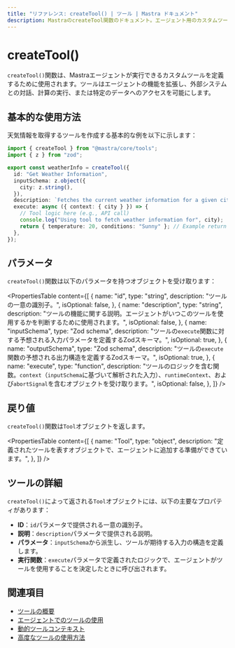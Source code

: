 ```yaml
---
title: "リファレンス: createTool() | ツール | Mastra ドキュメント"
description: MastraのcreateTool関数のドキュメント。エージェント用のカスタムツールを定義するために使用されます。
---
```


# createTool()

`createTool()`関数は、Mastraエージェントが実行できるカスタムツールを定義するために使用されます。ツールはエージェントの機能を拡張し、外部システムとの対話、計算の実行、または特定のデータへのアクセスを可能にします。

## 基本的な使用方法

天気情報を取得するツールを作成する基本的な例を以下に示します：

```typescript filename="src/mastra/tools/weatherInfo.ts" copy
import { createTool } from "@mastra/core/tools";
import { z } from "zod";

export const weatherInfo = createTool({
  id: "Get Weather Information",
  inputSchema: z.object({
    city: z.string(),
  }),
  description: `Fetches the current weather information for a given city`,
  execute: async ({ context: { city } }) => {
    // Tool logic here (e.g., API call)
    console.log("Using tool to fetch weather information for", city);
    return { temperature: 20, conditions: "Sunny" }; // Example return
  },
});
```

## パラメータ

`createTool()`関数は以下のパラメータを持つオブジェクトを受け取ります：

<PropertiesTable
  content={[
    {
      name: "id",
      type: "string",
      description: "ツールの一意の識別子。",
      isOptional: false,
    },
    {
      name: "description",
      type: "string",
      description:
        "ツールの機能に関する説明。エージェントがいつこのツールを使用するかを判断するために使用されます。",
      isOptional: false,
    },
    {
      name: "inputSchema",
      type: "Zod schema",
      description:
        "ツールの`execute`関数に対する予想される入力パラメータを定義するZodスキーマ。",
      isOptional: true,
    },
    {
      name: "outputSchema",
      type: "Zod schema",
      description:
        "ツールの`execute`関数の予想される出力構造を定義するZodスキーマ。",
      isOptional: true,
    },
    {
      name: "execute",
      type: "function",
      description:
        "ツールのロジックを含む関数。`context`（`inputSchema`に基づいて解析された入力）、`runtimeContext`、および`abortSignal`を含むオブジェクトを受け取ります。",
      isOptional: false,
    },
  ]}
/>

## 戻り値

`createTool()`関数は`Tool`オブジェクトを返します。

<PropertiesTable
  content={[
    {
      name: "Tool",
      type: "object",
      description:
        "定義されたツールを表すオブジェクトで、エージェントに追加する準備ができています。",
    },
  ]}
/>

## ツールの詳細

`createTool()`によって返される`Tool`オブジェクトには、以下の主要なプロパティがあります：

- **ID**：`id`パラメータで提供される一意の識別子。
- **説明**：`description`パラメータで提供される説明。
- **パラメータ**：`inputSchema`から派生し、ツールが期待する入力の構造を定義します。
- **実行関数**：`execute`パラメータで定義されたロジックで、エージェントがツールを使用することを決定したときに呼び出されます。

## 関連項目

- [ツールの概要](/docs/tools-mcp/overview)
- [エージェントでのツールの使用](/docs/agents/using-tools-and-mcp)
- [動的ツールコンテキスト](/docs/tools-mcp/dynamic-context)
- [高度なツールの使用方法](/docs/tools-mcp/advanced-usage)
